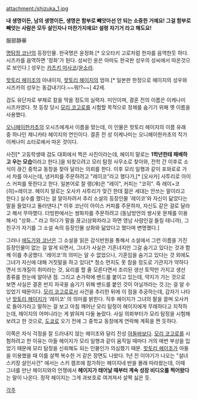 attachment:/shizuka_1.jpg


'''내 생명이든, 남의 생명이든, 생명은 함부로 빼앗아선 안 되는 소중한 거예요! 그걸 함부로 빼앗는 사람은 모두 살인자나 마찬가지예요! 설령 자기거 라고 해도요!'''

服部静華

[[명탐정 코난]]의 등장인물. 한국명은 윤정화.[* 오오타키 고로처럼 한자를 음역한듯 하다. 시즈카를 음역하면 '정화'가 된다. 성씨인 윤은 아마도 한국판 성우의 성씨에서 따온것으로 보인다.] 성우는 [[카츠키 마사코]]/[[윤소라]].

[[핫토리 헤이조]]의 아내이자, [[핫토리 헤이지]]의 엄마.[* 일본판 한정으로 헤이지의 성우와 시즈카의 성우는 동갑내기다.~~뭐!?~~] 42세.

검도 유단자로 부채로 칼을 막을 정도의 실력자. 미인이며, 결혼 전의 이름은 이케나미 시즈카였다. 첫 등장 당시 [[모리 코고로]]를 시험할 목적으로 정체를 숨기기 위해 옛 이름을 사용했다.

[[오니헤이한카초]]의 오시즈에게서 이름을 땄는데, 이 인물은 핫토리 헤이지의 이름 유래 중 하나인 제니카타 헤이지의 연인이다. 결혼 전 성 이케나미는 오니헤이한카초의 작가 이케나미 쇼타로에서 따온 것이다.

사진[* 고등학생때 검도 대회에서 찍은 사진이라는데, 헤이지 말로는 '''1학년한테 패배하고 우는 모습'''이라고 한다.]을 되찾으려고 모리 탐정 사무소로 찾아와, 전학 간 이후로 소식이 끊긴 중학교 동창을 찾아 달라는 의뢰를 한다. 이후 모리 일행과 같이 포와로로 가서 차를 마시는데, 냉커피를 주문하려고 "레이코"라고 했다가,[* [오사카] 사투리로 아이스 커피를 뜻한다고 한다. 일본어로 찰 랭(冷)은 "레이", 커피는 "코히". 즉 레이+코(히)=레이코. 헤이지 말로는 오사카 사투리가 맞긴 한데 젊은 세대는 안쓰는 말이라고 한다.] 실수를 했다는 걸 알아차려서 추리 소설의 등장인물 '레이코'와 자신이 닮았다는 말을 들었다고 둘러댄다.[* 이후 코난이 아이스 커피를 주문하자, 자신도 같은 걸로 달라고 해서 무마했다. 더빙판에서는 쌍화차를 주문하려고 (동남방언의 쌍시옷 문제를 이용해서) "상화…" 라고 하다가 말을 끊고(상화차라고 하면 영남 사람인걸 들킬 테니까), 그 친구가 자기를 그 소설 속의 등장인물 상화와 닮았다고 했다며 변명했다.]

그러나 [[에도가와 코난]]은 그 소설을 읽은 감식반원을 통해서 소설에서 그런 이름을 가진 등장인물이 없는 걸 알게 되면서, 그녀가 사실은 기혼녀지만 그걸 숨기고 있다는 것과 함께 이를 추궁했다. '레이코'의 의미는 알 수 없었으나, 기혼임을 숨기고 있다는 것 외에도 그녀가 자신에 대해 거짓말을 하고 있다[* 청소 먼지도 못 참을 정도로 기관지가 약하다면서 뜨개질이 취미라는 것, 요리를 할 줄 모른다면서 조리된 생선 토막만 가지고 생선 종류를 한눈에 알아낸 점. 그리고 손가락에 밴드를 붙이고 있는데, 약지가 가는 것으로 보면 사실은 결혼 반지 자국을 숨기기 위해 밴드를 붙인 것이 아닐까라는 것.]는 걸 알 수 있었기 때문이다. [[모리 코고로]]로서 사건을 추리한 뒤에 이 점을 추궁하는데, 갑자기 나타난 [[핫토리 헤이지]]가 '레이코' 의 의미를 밝힌다. 직후 헤이지가 그녀의 팔을 끌며 오사카로 돌아가라고 말하는 걸 보고 마침 깨어난 모리 탐정이 헤이지에게 무례하다고 지적하는데, 헤이지의 어머니라는 게 밝혀져 다들 놀랐다. 사실 의뢰부터가 모리 탐정을 시험해보려고 한 것으로, [[도쿄]]로 오기 전에 그 중학교 동창에게 연락해 계획을 짠 듯하다.

이쪽은 자식 걱정을 잘 드러내지 않는 헤이조와 달리 진성 [[아들바보]]다. [[모리 코고로]]를 시험하려고 한 이유는 아들 헤이지가 모리 일행과 같이 움직일 때마다 거의 매번 부상을 입었기 때문에 모리 탐정을 신뢰해도 되는 인물인가 의심했기 때문. [[핫토리 헤이조]]가 아들을 이용했을 때 이를 살짝 복수한 거 같은 장면도 나왔다. 1년 전 이야기가 나오는 "설녀 스키장 살인사건" 에서는 스키 캠프에 참가하는 헤이지네 반을 몰래 따라왔는데, 이때 그녀를 만난 헤이지와의 언쟁에서 '''헤이지가 태어날 때부터 계속 성장 비디오를 찍어왔다'''는 말이 나온다. 정작 헤이지는 그게 과보호로 여겨져서 살짝 싫은 듯.

[[각주]]
